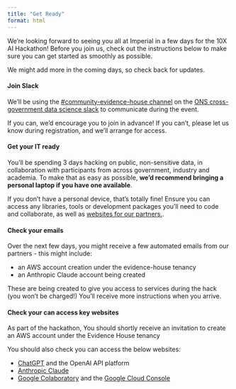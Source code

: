 ```yaml
---
title: "Get Ready"
format: html
---
```


We're looking forward to seeing you all at Imperial in a few days for the 10X AI Hackathon! Before you join us, check out the instructions below to make sure you can get started as smoothly as possible.

We might add more in the coming days, so check back for updates.

#### Join Slack

We'll be using the [#community-evidence-house channel](https://govdatascience.slack.com/archives/C04V76C0YR1) on the [ONS cross-government data science slack](https://govdatascience.slack.com/) to communicate during the event.

If you can, we'd encourage you to join in advance! If you can't, please let us know during registration, and we'll arrange for access.

#### Get your IT ready

You'll be spending 3 days hacking on public, non-sensitive data, in collaboration with participants from across government, industry and academia. To make that as easy as possible, **we'd recommend bringing a personal laptop if you have one available**.

If you don't have a personal device, that's totally fine! Ensure you can access any libraries, tools or development packages you'll need to code and collaborate, as well as [websites for our partners.](#key-websites).

#### Check your emails

Over the next few days, you might receive a few automated emails from our partners - this might include:

- an AWS account creation under the evidence-house tenancy
- an Anthropic Claude account being created

These are being created to give you access to services during the hack (you won't be charged!) You'll receive more instructions when you arrive.

#### Check your can access key websites{#key-websites}

As part of the hackathon, 
You should shortly receive an invitation to create an AWS account under the Evidence House tenancy 

You should also check you can access the below websites:

- [ChatGPT](https://chat.openai.com/) and the OpenAI API platform
- [Anthropic Claude](https://claude.ai/chats)
- [Google Colaboratory](https://colab.research.google.com/) and the [Google Cloud Console](https://console.cloud.google.com/)